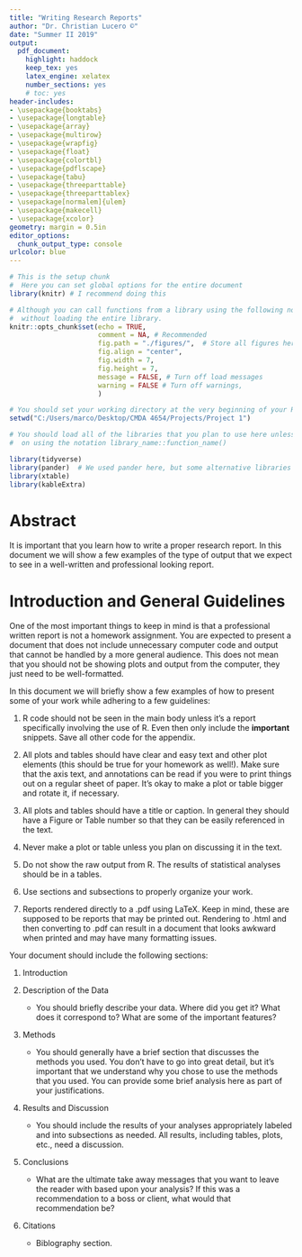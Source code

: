 ```yaml
---
title: "Writing Research Reports"
author: "Dr. Christian Lucero ©"
date: "Summer II 2019"
output:
  pdf_document:
    highlight: haddock
    keep_tex: yes
    latex_engine: xelatex
    number_sections: yes
    # toc: yes
header-includes:
- \usepackage{booktabs}
- \usepackage{longtable}
- \usepackage{array}
- \usepackage{multirow}
- \usepackage{wrapfig}
- \usepackage{float}
- \usepackage{colortbl}
- \usepackage{pdflscape}
- \usepackage{tabu}
- \usepackage{threeparttable}
- \usepackage{threeparttablex}
- \usepackage[normalem]{ulem}
- \usepackage{makecell}
- \usepackage{xcolor}
geometry: margin = 0.5in
editor_options:
  chunk_output_type: console
urlcolor: blue
---
```





```r
# This is the setup chunk
#  Here you can set global options for the entire document
library(knitr) # I recommend doing this

# Although you can call functions from a library using the following notation
#  without loading the entire library.
knitr::opts_chunk$set(echo = TRUE, 
                      comment = NA, # Recommended
                      fig.path = "./figures/",  # Store all figures here in relative path
                      fig.align = "center",
                      fig.width = 7,
                      fig.height = 7,
                      message = FALSE, # Turn off load messages
                      warning = FALSE # Turn off warnings,
                      )
```

\clearpage

```r

# You should set your working directory at the very beginning of your R Markdown file
setwd("C:/Users/marco/Desktop/CMDA 4654/Projects/Project 1")

# You should load all of the libraries that you plan to use here unless you plan
#  on using the notation library_name::function_name()

library(tidyverse) 
library(pander)  # We used pander here, but some alternative libraries are below:
library(xtable)
library(kableExtra)
```


# Abstract

It is important that you learn how to write a proper research report.  In this document we will show a few examples of the type of output that we expect to see in a well-written and professional looking report.


# Introduction and General Guidelines

One of the most important things to keep in mind is that a professional written report is not a homework assignment.  You are expected to present a document that does not include unnecessary computer code and output that cannot be handled by a more general audience.  This does not mean that you should not be showing plots and output from the computer, they just need to be well-formatted.

In this document we will briefly show a few examples of how to present some of your work while adhering to a few guidelines:

1. R code should not be seen in the main body unless it's a report specifically involving the use of R.  Even then only include the **important** snippets.  Save all other code for the appendix.

2. All plots and tables should have clear and easy text and other plot elements (this should be true for your homework as well!).  Make sure that the axis text, and annotations can be read if you were to print things out on a regular sheet of paper.  It's okay to make a plot or table bigger and rotate it, if necessary.

3. All plots and tables should have a title or caption.  In general they should have a Figure or Table number so that they can be easily referenced in the text.

4. Never make a plot or table unless you plan on discussing it in the text.

5. Do not show the raw output from R. The results of statistical analyses should be in a tables.

6. Use sections and subsections to properly organize your work.

7. Reports rendered directly to a .pdf using LaTeX.  Keep in mind, these are supposed to be reports that may be printed out.  Rendering to .html and then converting to .pdf can result in a document that looks awkward when printed and may have many formatting issues.

\vspace{.2in}
\hrule
\vspace{.2in}

Your document should include the following sections:

1. Introduction

2. Description of the Data 
    * You should briefly describe your data.  Where did you get it?  What does it correspond to?  What are some of the important features?

3. Methods
    * You should generally have a brief section that discusses the methods you used.  You don't have to go into great detail, but it's important that we understand why you chose to use the methods that you used.  You can provide some brief analysis here as part of your justifications.

4. Results and Discussion
    * You should include the results of your analyses appropriately labeled and into subsections as needed.  All results, including tables, plots, etc., need a discussion.

5. Conclusions 
    * What are the ultimate take away messages that you want to leave the reader with based upon your analysis?  If this was a recommendation to a boss or client, what would that recommendation be?

6. Citations
    * Biblography section.